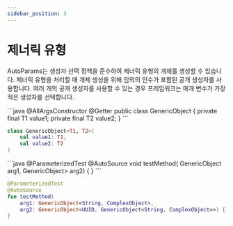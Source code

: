 ```yaml
---
sidebar_position: 3
---
```



# 제너릭 유형

AutoParams는 생성자 선택 정책을 준수하여 제너릭 유형의 개체를 생성할 수 있습니다. 제너릭 유형을 처리할 때 개체 생성을 위해 임의의 인수가 포함된 공개 생성자를 사용합니다. 여러 개의 공개 생성자를 사용할 수 있는 경우 프레임워크는 매개 변수가 가장 적은 생성자를 선택합니다.

<JavaKotlinCodeBlock>
```java
@AllArgsConstructor
@Getter
public class GenericObject<T1, T2> {
    private final T1 value1;
    private final T2 value2;
}
```

```kotlin
class GenericObject<T1, T2>(
    val value1: T1,
    val value2: T2
)
```
</JavaKotlinCodeBlock>

<JavaKotlinCodeBlock>
```java
@ParameterizedTest
@AutoSource
void testMethod(
    GenericObject<String, ComplexObject> arg1,
    GenericObject<UUID, GenericObject<String, ComplexObject>> arg2) {
}
```

```kotlin
@ParameterizedTest
@AutoSource
fun testMethod(
    arg1: GenericObject<String, ComplexObject>,
    arg2: GenericObject<UUID, GenericObject<String, ComplexObject>>) {
}
```
</JavaKotlinCodeBlock>

